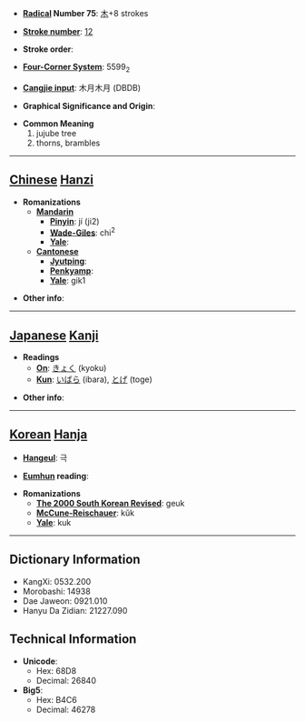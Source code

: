 * '''[[Wiktionary:Chinese radical index| Radical]] Number 75''': [[Wiktionary:Chinese radical index 木|木]]+8 strokes

* '''[[Wiktionary:Chinese total strokes index|Stroke number]]''': [[Wiktionary:Chinese total strokes index 12|12]]

* '''Stroke order''': 

* '''[[Wiktionary:Chinese four corner index|Four-Corner System]]''': 5599<sub>2</sub>

* '''[[Wiktionary:Chinese Cangjie index|Cangjie input]]''': 木月木月 (DBDB)

* '''Graphical Significance and Origin''': 

* '''Common Meaning'''
*#jujube tree
*# thorns, brambles


----

== [[Chinese]] [[Hanzi]] ==

* '''Romanizations'''
** '''[[Mandarin]]'''
*** '''[[Pinyin]]''': jí (ji2)
*** '''[[Wade-Giles]]''': chi<sup>2</sup>
*** '''[[Yale]]''': 
** '''[[Cantonese]]'''
*** '''[[Jyutping]]''':
*** '''[[Penkyamp]]''': 
*** '''[[Yale]]''': gik1

* '''Other info''': 

----

== [[Japanese]] [[Kanji]] ==

* '''Readings'''
** '''[[On]]''': [[きょく]] (kyoku)
** '''[[Kun]]''': [[いばら]] (ibara), [[とげ]] (toge)

* '''Other info''':  

----

== [[Korean]] [[Hanja]] ==

* '''[[Hangeul]]''': 극

* '''[[Eumhun]] reading''': 

* '''Romanizations'''
** '''[[The 2000 South Korean Revised Romanization|The 2000 South Korean Revised]]''': geuk
** '''[[McCune-Reischauer]]''': kŭk
** '''[[Yale]]''': kuk

----

== Dictionary Information ==

* KangXi: 0532.200
* Morobashi: 14938
* Dae Jaweon: 0921.010
* Hanyu Da Zidian: 21227.090

== Technical Information ==

* '''Unicode''':
** Hex: 68D8
** Decimal: 26840
* '''Big5''':
** Hex: B4C6
** Decimal: 46278